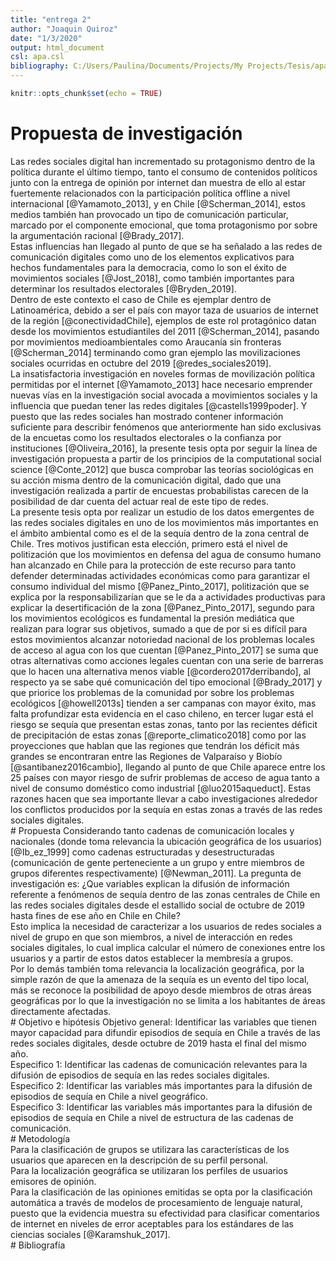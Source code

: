 ```yaml
---
title: "entrega 2"
author: "Joaquin Quiroz"
date: "1/3/2020"
output: html_document
csl: apa.csl
bibliography: C:/Users/Paulina/Documents/Projects/My Projects/Tesis/apa.bib
---
```


```r
knitr::opts_chunk$set(echo = TRUE)
```

# Propuesta de investigación
Las redes sociales digital han incrementado su protagonismo dentro de la política durante el último tiempo, tanto el consumo de contenidos políticos junto con la entrega de opinión por internet dan muestra de ello al estar fuertemente relacionados con la participación política offline a nivel internacional [@Yamamoto_2013],  y en Chile [@Scherman_2014], estos medios también han provocado un tipo de comunicación particular, marcado por el componente emocional, que toma protagonismo por sobre la argumentación racional [@Brady_2017].  
Estas influencias han llegado al punto de que se ha señalado a las redes de comunicación digitales como uno de los elementos explicativos para hechos fundamentales para la democracia, como lo son el éxito de movimientos sociales [@Jost_2018], como también importantes para determinar los resultados electorales [@Bryden_2019].  
Dentro de este contexto el caso de Chile es ejemplar dentro de Latinoamérica, debido a ser el país con mayor taza de usuarios de internet de la región [@conectividadChile], ejemplos de este rol protagónico datan desde los movimientos estudiantiles del 2011 [@Scherman_2014], pasando por movimientos medioambientales como Araucanía sin fronteras [@Scherman_2014] terminando como gran ejemplo las movilizaciones sociales ocurridas en octubre del 2019 [@redes_sociales2019].  
La insatisfactoria investigación en noveles formas de movilización política permitidas por el internet [@Yamamoto_2013] hace necesario emprender nuevas vías en la investigación social avocada a movimientos sociales y la influencia que puedan tener las redes digitales [@castells1999poder]. Y puesto que las redes sociales han mostrado contener información suficiente para describir fenómenos que anteriormente han sido exclusivas de la encuetas como los resultados electorales o la confianza por instituciones [@Oliveira_2016], la presente tesis opta por seguir la línea de investigación propuesta a partir de los principios de la computational social science [@Conte_2012] que busca comprobar las teorías sociológicas en su acción misma dentro de la comunicación digital, dado que una investigación realizada a partir de encuestas probabilistas carecen de la posibilidad de dar cuenta del actuar real de este tipo de redes.  
La presente tesis opta por realizar un estudio de los datos emergentes de las redes sociales digitales en uno de los movimientos más importantes en el ámbito ambiental como es el de la sequía dentro de la zona central de Chile. Tres motivos justifican esta elección, primero está el nivel de politización que los movimientos en defensa del agua de consumo humano han alcanzado en Chile para la protección de este recurso para tanto defender determinadas actividades económicas como para garantizar el consumo individual del mismo [@Panez_Pinto_2017], politización que se explica por la responsabilizarían que se le da a actividades productivas para explicar la desertificación de la zona [@Panez_Pinto_2017], segundo para los movimientos ecológicos es fundamental la presión mediática que realizan para lograr sus objetivos, sumado a que de por si es difícil para estos movimientos alcanzar notoriedad nacional de los problemas locales de acceso al agua con los que cuentan [@Panez_Pinto_2017] se suma que otras alternativas como acciones legales cuentan con una serie de barreras que lo hacen una alternativa menos viable [@cordero2017derribando], al respecto ya se sabe qué comunicación del tipo emocional [@Brady_2017] y que priorice los problemas de la comunidad por sobre los problemas ecológicos [@howell2013s] tienden a ser campanas con mayor éxito, mas falta profundizar esta evidencia en el caso chileno, en tercer lugar está el riesgo se sequía que presentan estas zonas, tanto por las recientes déficit de precipitación de estas zonas [@reporte_climatico2018] como por las proyecciones que hablan que las regiones que tendrán los déficit más grandes se encontraran entre las Regiones de Valparaíso y Biobío [@santibanez2016cambio], llegando al punto de que Chile aparece entre los 25 países con mayor riesgo de sufrir problemas de acceso de agua tanto a nivel de consumo doméstico como industrial [@luo2015aqueduct]. Estas razones hacen que sea importante llevar a cabo investigaciones alrededor los conflictos producidos por la sequía en estas zonas a través de las redes sociales digitales.  
# Propuesta
Considerando tanto cadenas de comunicación locales y nacionales (donde toma relevancia la ubicación geográfica de los usuarios) [@Ib_ez_1999] como cadenas estructuradas y desestructuradas (comunicación de gente perteneciente a un grupo y entre miembros de grupos diferentes respectivamente) [@Newman_2011]. La pregunta de investigación es: ¿Que variables explican la difusión de información referente a fenómenos de sequía dentro de las zonas centrales de Chile en las redes sociales digitales desde el estallido social de octubre de 2019 hasta fines de ese año en Chile en Chile?  
Esto implica la necesidad de caracterizar a los usuarios de redes sociales a nivel de grupo en que son miembros, a nivel de interacción en redes sociales digitales, lo cual implica calcular el número de conexiones entre los usuarios y a partir de estos datos establecer la membresía a grupos.  
Por lo demás también toma relevancia la localización geográfica, por la simple razón de que la amenaza de la sequía es un evento del tipo local, más se reconoce la posibilidad de apoyo desde miembros de otras áreas geográficas por lo que la investigación no se limita a los habitantes de áreas directamente afectadas.  
# Objetivo e hipótesis
Objetivo general: Identificar las variables que tienen mayor capacidad para difundir episodios de sequía en Chile a través de las redes sociales digitales, desde octubre de 2019 hasta el final del mismo año.  
Especifico 1: Identificar las cadenas de comunicación relevantes para la difusión de episodios de sequía en las redes sociales digitales.  
Especifico 2: Identificar las variables más importantes para la difusión de episodios de sequía en Chile a nivel geográfico.  
Especifico 3: Identificar las variables más importantes para la difusión de episodios de sequía en Chile a nivel de estructura de las cadenas de comunicación.  
# Metodología  
Para la clasificación de grupos se utilizara las características de los usuarios que aparecen en la descripción de su perfil personal.  
Para la localización geográfica se utilizaran los perfiles de usuarios emisores de opinión.  
Para la clasificación de las opiniones emitidas se opta por la clasificación automática a través de modelos de procesamiento de lenguaje natural, puesto que la evidencia muestra su efectividad para clasificar comentarios de internet en niveles de error aceptables para los estándares de las ciencias sociales [@Karamshuk_2017].  
# Bibliografía
